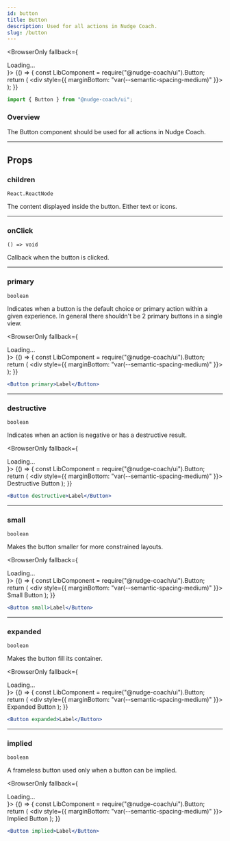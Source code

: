 ```yaml
---
id: button
title: Button
description: Used for all actions in Nudge Coach.
slug: /button
---
```



<BrowserOnly fallback={<div>Loading...</div>}>
  {() => {
    const LibComponent = require("@nudge-coach/ui").Button;
    return (
      <div style={{ marginBottom: "var(--semantic-spacing-medium)" }}>
        <LibComponent primary /> <LibComponent />
      </div>
    );
  }}
</BrowserOnly>

```jsx
import { Button } from "@nudge-coach/ui";
```

### Overview

The Button component should be used for all actions in Nudge Coach.

---

## Props

### children

`React.ReactNode`

The content displayed inside the button. Either text or icons.

---

### onClick

`() => void`

Callback when the button is clicked.

---

### primary

`boolean`

Indicates when a button is the default choice or primary action within a given experience. In general there shouldn't be 2 primary buttons in a single view.

<BrowserOnly fallback={<div>Loading...</div>}>
  {() => {
    const LibComponent = require("@nudge-coach/ui").Button;
    return (
      <div style={{ marginBottom: "var(--semantic-spacing-medium)" }}>
        <LibComponent primary />
      </div>
    );
  }}
</BrowserOnly>

```jsx
<Button primary>Label</Button>
```

---

### destructive

`boolean`

Indicates when an action is negative or has a destructive result.

<BrowserOnly fallback={<div>Loading...</div>}>
  {() => {
    const LibComponent = require("@nudge-coach/ui").Button;
    return (
      <div style={{ marginBottom: "var(--semantic-spacing-medium)" }}>
        <LibComponent destructive>Destructive Button</LibComponent>
      </div>
    );
  }}
</BrowserOnly>

```jsx
<Button destructive>Label</Button>
```

---

### small

`boolean`

Makes the button smaller for more constrained layouts.

<BrowserOnly fallback={<div>Loading...</div>}>
  {() => {
    const LibComponent = require("@nudge-coach/ui").Button;
    return (
      <div style={{ marginBottom: "var(--semantic-spacing-medium)" }}>
        <LibComponent small>Small Button</LibComponent>
      </div>
    );
  }}
</BrowserOnly>

```jsx
<Button small>Label</Button>
```

---

### expanded

`boolean`

Makes the button fill its container.

<BrowserOnly fallback={<div>Loading...</div>}>
  {() => {
    const LibComponent = require("@nudge-coach/ui").Button;
    return (
      <div style={{ marginBottom: "var(--semantic-spacing-medium)" }}>
        <LibComponent expanded>Expanded Button</LibComponent>
      </div>
    );
  }}
</BrowserOnly>

```jsx
<Button expanded>Label</Button>
```

---

### implied

`boolean`

A frameless button used only when a button can be implied.

<BrowserOnly fallback={<div>Loading...</div>}>
  {() => {
    const LibComponent = require("@nudge-coach/ui").Button;
    return (
      <div style={{ marginBottom: "var(--semantic-spacing-medium)" }}>
        <LibComponent implied>Implied Button</LibComponent>
      </div>
    );
  }}
</BrowserOnly>

```jsx
<Button implied>Label</Button>
```
